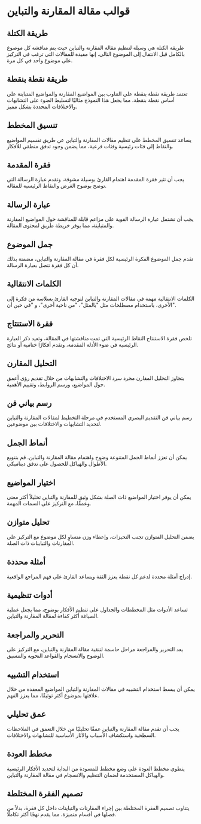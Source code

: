 # قوالب مقالة المقارنة والتباين


<div style={{ width: "100%", padding: 20, height: "70vh" }}>
  <Chat
    welcome={"مرحبًا، أي نوع من القوالب ترغب في مناقشته أو إنشائه؟"}
    teacherName={"أليكس"}
    systemPrompt={"من فضلك ساعد هذا المستخدم في إيجاد قالب المقالة الذي يريده!"}
  />
</div>

## طريقة الكتلة

طريقة الكتلة هي وسيلة لتنظيم مقالة المقارنة والتباين حيث يتم مناقشة كل موضوع بالكامل قبل الانتقال إلى الموضوع التالي. إنها مفيدة للمقالات التي ترغب في التركيز على موضوع واحد في كل مرة.

## طريقة نقطة بنقطة

تعتمد طريقة نقطة بنقطة على التناوب بين المواضيع المقارنة والمواضيع المتباينة على أساس نقطة بنقطة، مما يجعل هذا النموذج مثاليًا لتسليط الضوء على التشابهات والاختلافات المحددة بشكل مميز.

## تنسيق المخطط

يساعد تنسيق المخطط على تنظيم مقالات المقارنة والتباين عن طريق تقسيم المواضيع والنقاط إلى فئات رئيسية وفئات فرعية، مما يضمن وجود تدفق منطقي للأفكار.

## فقرة المقدمة

يجب أن تثير فقرة المقدمة اهتمام القارئ بوسيلة مشوقة، وتقدم عبارة الرسالة التي توضح بوضوح الغرض والنقاط الرئيسية للمقالة.

## عبارة الرسالة

يجب أن تشتمل عبارة الرسالة القوية على مزاعم قابلة للمناقشة حول المواضيع المقارنة والمتباينة، مما يوفر خريطة طريق لمحتوى المقالة.

## جمل الموضوع

تقدم جمل الموضوع الفكرة الرئيسية لكل فقرة في مقالة المقارنة والتباين، مضمنة بذلك أن كل فقرة تتصل بعبارة الرسالة.

## الكلمات الانتقالية

الكلمات الانتقالية مهمة في مقالات المقارنة والتباين لتوجيه القارئ بسلاسة من فكرة إلى الأخرى، باستخدام مصطلحات مثل "بالمثل"، "من ناحية أخرى"، و "في حين أن".

## فقرة الاستنتاج

تلخص فقرة الاستنتاج النقاط الرئيسية التي تمت مناقشتها في المقالة، وتعيد ذكر العبارة الرئيسية في ضوء الأدلة المقدمة، وتقدم أفكارًا ختامية أو نتائج.

## التحليل المقارن

يتجاوز التحليل المقارن مجرد سرد الاختلافات والتشابهات من خلال تقديم رؤى أعمق حول المواضيع، ورسم الروابط، وتقييم الأهمية.

## رسم بياني فن

رسم بياني فن التقديم البصري المستخدم في مرحلة التخطيط لمقالات المقارنة والتباين لتحديد التشابهات والاختلافات بين موضوعين.

## أنماط الجمل

يمكن أن تعزز أنماط الجمل المتنوعة وضوح واهتمام مقالة المقارنة والتباين. قم بتنويع الأطوال والهياكل للحصول على تدفق ديناميكي.

## اختيار المواضيع

يمكن أن يوفر اختيار المواضيع ذات الصلة بشكل وثيق للمقارنة والتباين تحليلاً أكثر معنى وعمقًا، مع التركيز على السمات المهمة.

## تحليل متوازن

يضمن التحليل المتوازن تجنب التحيزات، وإعطاء وزن متساوٍ لكل موضوع مع التركيز على المقارنات والتباينات ذات الصلة.

## أمثلة محددة

إدراج أمثلة محددة لدعم كل نقطة يعزز الثقة ويساعد القارئ على فهم المراجع الواقعية.

## أدوات تنظيمية

تساعد الأدوات مثل المخططات والجداول على تنظيم الأفكار بوضوح، مما يجعل عملية الصياغة أكثر كفاءة لمقالة المقارنة والتباين.

## التحرير والمراجعة

يعد التحرير والمراجعة مراحل حاسمة لتنقية مقالة المقارنة والتباين، مع التركيز على الوضوح والانسجام والقواعد النحوية والتنسيق.

## استخدام التشبيه

يمكن أن يبسط استخدام التشبيه في مقالات المقارنة والتباين المواضيع المعقدة من خلال علاقتها بموضوع أكثر توثيقًا، مما يعزز الفهم.

## عمق تحليلي

يجب أن تقدم مقالة المقارنة والتباين عمقًا تحليليًا من خلال التعمق في الملاحظات السطحية واستكشاف الأسباب والآثار الأساسية للتشابهات والاختلافات.

## مخطط العودة

ينطوي مخطط العودة على وضع مخطط للمسودة من البداية لتحديد الأفكار الرئيسية والهياكل المستخدمة لضمان التنظيم والانسجام في مقالة المقارنة والتباين.

## تصميم الفقرة المختلطة

يتناوب تصميم الفقرة المختلطة بين إجراء المقارنات والتباينات داخل كل فقرة، بدلاً من فصلها في أقسام متميزة، مما يقدم نهجًا أكثر تكاملًا.

